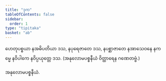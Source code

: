 ```yaml
---
title: "ဒုက"
tableOfContents: false
sidebar:
  order: 1
type: "tipitaka"
basket: "ab"
---
```



<DynamicBreadcrumb />

<Division number="15">

<Paragraph number="673">
ဟေတုပစ္စယာ နအဓိပတိယာ ဒသ, နပုရေဇာတေ ဒသ, နပစ္ဆာဇာတေ နအာသေဝနေ နကမ္မေ နဝိပါကေ နဝိပ္ပယုတ္တေ ဒသ.

</Paragraph>
</Division>

<Paragraph number="674" type="center">
(အနုလောမပစ္စနီယံ ဝိတ္ထာရေန ဂဏေတဗ္ဗံ.)

  
အနုလောမပစ္စနီယံ.
</Paragraph>
